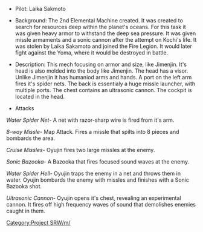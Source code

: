 *Pilot: Laika Sakmoto

*Background: The 2nd Elemental Machine created. It was created to search for resources deep within the planet's oceans. For this task it was given heavy armor to withstand the deep sea pressure. It was given missle armaments and a sonic cannon after the attempt on Kochi's life. It was stolen by Laika Sakamoto and joined the Fire Legion. It would later fight against the Yoma, where it would be destroyed in battle. 

*Description: This mech focusing on armor and size, like Jimenjin. It's head is also molded into the body like Jimenjin. The head has a visor. Unlike Jimenjin it has humaniod arms and hands. A port on the left arm fires it's spider nets. The back is essentialy a huge missle launcher, with multiple ports. The chest contains an ultrasonic cannon. The cockpit is located in the head.

*Attacks

''Water Spider Net''- A net with razor-sharp wire is fired from it's arm.

''8-way Missle''- Map Attack. Fires a missle that spilts into 8 pieces and bombards the area.

''Cruise Missles''- Oyujin fires two large missles at the enemy.

''Sonic Bazooka''- A Bazooka that fires focused sound waves at the enemy.

''Water Spider Hell''- Oyujin traps the enemy in a net and throws them in water. Oyujin bombards the enemy with missles and finishes with a Sonic Bazooka shot.

''Ultrasonic Cannon''- Oyujin opens it's chest, revealing an experimental cannon. It fires off high frequency waves of sound that demolishes enemies caught in them.

[[Category:Project SRW/m/]]